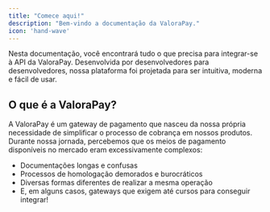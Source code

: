 ```yaml
---
title: "Comece aqui!"
description: "Bem-vindo a documentação da ValoraPay."
icon: 'hand-wave'
---
```


Nesta documentação, você encontrará tudo o que precisa para integrar-se à API da ValoraPay. Desenvolvida por desenvolvedores para desenvolvedores, nossa plataforma foi projetada para ser intuitiva, moderna e fácil de usar.

## O que é a ValoraPay?

A ValoraPay é um gateway de pagamento que nasceu da nossa própria necessidade de simplificar o processo de cobrança em nossos produtos. Durante nossa jornada, percebemos que os meios de pagamento disponíveis no mercado eram excessivamente complexos:

- Documentações longas e confusas
- Processos de homologação demorados e burocráticos
- Diversas formas diferentes de realizar a mesma operação
- E, em alguns casos, gateways que exigem até cursos para conseguir integrar!